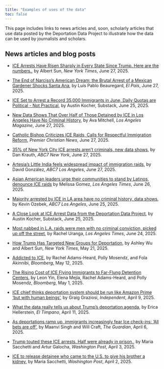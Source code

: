 ```yaml
---
title: "Examples of uses of the data"
toc: false
---
```


This page includes links to news articles and, soon, scholarly articles that use data posted by the Deportation Data Project to illustrate how the data can be used by journalists and scholars.

## News articles and blog posts

- [ICE Arrests Have Risen Sharply in Every State Since Trump. Here are the numbers.](https://www.nytimes.com/interactive/2025/06/27/us/ice-arrests-trump.html), by Albert Sun, *New York Times*, June 27, 2025.

- [The End of Narciso's American Dream: the Brutal Arrest of a Mexican Gardener Shocks Santa Ana](https://english.elpais.com/usa/2025-06-27/the-end-of-narcisos-american-dream-the-brutal-arrest-of-a-mexican-gardener-shocks-santa-ana.html), by Luis Pablo Beauregard, *El País*, June 27, 2025.

- [ICE Set to Arrest a Record 35,000 Immigrants in June, Daily Quotas are Political - Not Practical](https://austinkocher.substack.com/p/ice-set-to-arrest-a-record-35000), by Austin Kocher, Substack, June 25, 2025.

- [New Data Shows That Over Half of Those Detained by ICE in Los Angeles Have No Criminal History](https://lamag.com/news/new-data-shows-that-over-half-of-those-detained-by-ice-in-los-angeles-have-no-criminal-history), by Ava Mitchell, *Los Angeles Magazine*, June 27, 2025.

- [Catholic Bishop Criticizes ICE Raids, Calls for Respectful Immigration Reform](https://premierchristian.news/en/news/article/catholic-bishop-criticises-ice-raids), *Premier Christian News*, June 27, 2025.

- [35% of New York City ICE arrests aren't criminals, new data shows](https://abc7ny.com/post/immigration-enforcement-35-nyc-ice-arrests-arent-criminals-according-newly-released-data/16855965), by Dan Krauth, *ABC7 New York*, June 27, 2025.

- [Artesia's Little India feels widespread impact of immigration raids](https://abc7.com/post/artesias-little-india-feels-widespread-impact-immigration-raids/16857210/), by David González, *ABC7 Los Angeles*, June 27, 2025.

- [Asian American leaders urge their communities to stand by Latinos, denounce ICE raids](https://www.latimes.com/california/story/2025-06-26/asian-american-leaders-urge-communities-to-stand-by-latinos-denounce-ice-raids)
  by Melissa Gomez, *Los Angeles Times*, June 26, 2025.

- [Majority arrested by ICE in LA area have no criminal history, data shows](https://abc7.com/post/more-half-arrested-ice-la-area-have-no-criminal-history-data-shows/16850562/), by Kevin Ozebek, *ABC7 Los Angeles*, June 25, 2025.

- [A Close Look at ICE Arrest Data from the Deportation Data Project](https://austinkocher.substack.com/p/a-close-look-at-ice-arrest-data-from?triedRedirect=true), by Austin Kocher, Substack, June 25, 2025.

- [Most nabbed in L.A. raids were men with no criminal conviction, picked up off the street](https://www.latimes.com/california/story/2025-06-24/detention-centers-swell-with-immigrants-with-no-criminal-record),
  by Rachel Uranga, *Los Angeles Times*, June 24, 2025.

- [How Trump Has Targeted New Groups for Deportation](https://www.nytimes.com/interactive/2025/05/21/us/trump-immigration-policy.html), by Ashley Wu and Albert Sun, *New York Times*, May 21, 2025.

- [Addicted to ICE](https://www.bloomberg.com/features/2025-addicted-to-ice-immigrant-detention-centers/?embedded-checkout=true), by Rachel Adams-Heard, Polly Mosendz, and Fola Akinnibi, *Bloomberg*, May 12, 2025.

- [The Rising Cost of ICE Flying Immigrants to Far-Flung Detention Centers](https://www.bloomberg.com/graphics/2025-trump-ice-immigrant-move-costs-taxpayers/?accessToken=eyJhbGciOiJIUzI1NiIsInR5cCI6IkpXVCJ9.eyJzb3VyY2UiOiJTdWJzY3JpYmVyR2lmdGVkQXJ0aWNsZSIsImlhdCI6MTc0NjEwNzg1NiwiZXhwIjoxNzQ2NzEyNjU2LCJhcnRpY2xlSWQiOiJTVktYOFNEV1gyUFMwMCIsImJjb25uZWN0SWQiOiJCNTIwMUQ0RjVFMzM0QTNEOEE4QjdDNTBCMkYzNjU4NCJ9.OUyF_xSj6c6TmS_xkDgaDD9zVc0U3_XkmsGyqoyPHjM&leadSource=uverify%20wall), by Leon Yin, Elena Mejía, Rachel Adams-Heard, and Polly Mosendz, *Bloomberg*, May 1, 2025.

- [ICE chief thinks deportation system should be run like Amazon Prime 'but with human beings'](https://www.independent.co.uk/news/world/americas/us-politics/ice-deportations-amazon-prime-b2730464.html), by Graig Graziosi, *Independent*, April 9, 2025. 

- [What the data really tells us about Trump’s deportation agenda](https://www.eltimpano.org/newsletter/what-the-data-really-tells-us-about-trumps-deportation-agenda), by Erica Hellerstein, *El Tímpano*, April 11, 2025.

- [As deportations ramp up, immigrants increasingly fear Ice check-ins: ‘All bets are off’](https://www.theguardian.com/us-news/2025/apr/06/deportations-immigrants-ice-trump), by Maanvi Singh and Will Craft, *The Guardian*, April 6, 2025.

- [Trump touted these ICE arrests. Half were already in prison.](https://www.washingtonpost.com/immigration/interactive/2025/trump-ice-arrests-prison-immigrants/), by Maria Sacchetti and Artur Galocha, *Washington Post*, April 3, 2025.

- [ICE to release detainee who came to the U.S. to give his brother a kidney](https://www.washingtonpost.com/nation/2025/04/02/ice-arrests-venezuelan-kidney-donor/), by Maria Sacchetti, *Washington Post*, April 2, 2025.





